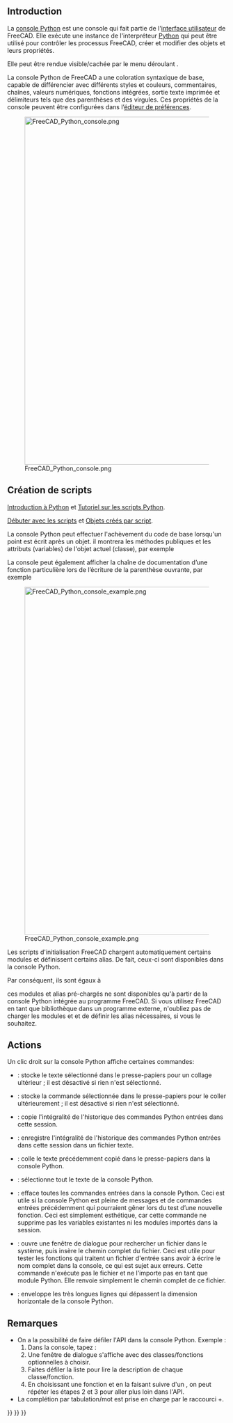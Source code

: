 <languages/>
{{TOCright}}

== Introduction ==

La [[Python_console/fr|console Python]] est une console qui fait partie de l'[[interface/fr|interface utilisateur]] de FreeCAD. Elle exécute une instance de l'interpréteur [[Python/fr|Python]] qui peut être utilisé pour contrôler les processus FreeCAD,  créer et modifier des objets et leurs propriétés. 

Elle peut être rendue visible/cachée par le menu déroulant {{MenuCommand|Visualisation → Panneaux → Console Python}}.

La console Python de FreeCAD a une coloration syntaxique de base, capable de différencier avec différents styles et couleurs, commentaires, chaînes, valeurs numériques, fonctions intégrées, sortie texte imprimée et délimiteurs tels que des parenthèses et des virgules. Ces propriétés de la console peuvent être configurées dans l’[[Preferences_Editor/fr|éditeur de préférences]].

[[File:FreeCAD_Python_console.png|800px]]

{{Caption|La console Python affichant des messages lorsque FreeCAD vient de démarrer.}}

<span id="Scripting"></span>
== Création de scripts ==

{{Emphasis|Pour les débutants complets, voir :}} [[Introduction to Python/fr|Introduction à Python]] et [[Python scripting tutorial/fr|Tutoriel sur les scripts Python]].

{{Emphasis|Voir aussi :}} [[FreeCAD_Scripting_Basics/fr|Débuter avec les scripts]] et [[Scripted_objects/fr|Objets créés par script]].

La console Python peut effectuer l'achèvement du code de base lorsqu'un point est écrit après un objet. il montrera les méthodes publiques et les attributs (variables) de l'objet actuel (classe), par exemple {{incode|obj.}}

La console peut également afficher la chaîne de documentation d’une fonction particulière lors de l’écriture de la parenthèse ouvrante, par exemple {{incode|function(}}

[[File:FreeCAD_Python_console_example.png|800px]]

{{Caption|Exemple de code Python produisant des objets dans la vue 3D.}}

Les scripts d'initialisation FreeCAD chargent automatiquement certains modules et définissent certains alias. De fait, ceux-ci sont disponibles dans la console Python.
{{Code|code=
App = FreeCAD
Gui = FreeCADGui
}}

Par conséquent, ils sont égaux à

{{Code|code=
App.newDocument()
FreeCAD.newDocument()
}}

{{Emphasis|Remarque :}} ces modules et alias pré-chargés ne sont disponibles qu'à partir de la console Python intégrée au programme FreeCAD. Si vous utilisez FreeCAD en tant que bibliothèque dans un programme externe, n'oubliez pas de charger les modules {{incode|FreeCAD}} et {{incode|FreeCADGui}} et de définir les alias nécessaires, si vous le souhaitez.

== Actions ==

Un clic droit sur la console Python affiche certaines commandes:
* {{MenuCommand|Copy}} : stocke le texte sélectionné dans le presse-papiers pour un collage ultérieur ; il est désactivé si rien n'est sélectionné.
* {{MenuCommand|Copy command}} : stocke la commande sélectionnée dans le presse-papiers pour le coller ultérieurement ; il est désactivé si rien n'est sélectionné.
* {{MenuCommand|Copy history}} : copie l'intégralité de l'historique des commandes Python entrées dans cette session.
* {{MenuCommand|Save history as}} : enregistre l'intégralité de l'historique des commandes Python entrées dans cette session dans un fichier texte.
* {{MenuCommand|Paste}} : colle le texte précédemment copié dans le presse-papiers dans la console Python.
* {{MenuCommand|Select all}} : sélectionne tout le texte de la console Python.
* {{MenuCommand|Clear console}} : efface toutes les commandes entrées dans la console Python. Ceci est utile si la console Python est pleine de messages et de commandes entrées précédemment qui pourraient gêner lors du test d’une nouvelle fonction. Ceci est simplement esthétique, car cette commande ne supprime pas les variables existantes ni les modules importés dans la session.
* {{MenuCommand|Insert file name}} : ouvre une fenêtre de dialogue pour rechercher un fichier dans le système, puis insère le chemin complet du fichier. Ceci est utile pour tester les fonctions qui traitent un fichier d'entrée sans avoir à écrire le nom complet dans la console, ce qui est sujet aux erreurs. Cette commande n'exécute pas le fichier et ne l'importe pas en tant que module Python. Elle renvoie simplement le chemin complet de ce fichier.
* {{MenuCommand|Word wrap}} : enveloppe les très longues lignes qui dépassent la dimension horizontale de la console Python.

<span id="Notes"></span>
== Remarques ==

* On a la possibilité de faire défiler l'API dans la console Python. Exemple : 
*# Dans la console, tapez : {{incode|FreeCAD.}}
*# Une fenêtre de dialogue s'affiche avec des classes/fonctions optionnelles à choisir.
*# Faites défiler la liste pour lire la description de chaque classe/fonction.
*# En choisissant une fonction et en la faisant suivre d'un {{incode|.}}, on peut répéter les étapes 2 et 3 pour aller plus loin dans l'API.
* La complétion par tabulation/mot est prise en charge par le raccourci {{KEY|Ctrl}}+{{KEY|Espace}}. 


{{Interface navi{{#translation:}}}}
{{Std Base navi{{#translation:}}}}
{{Userdocnavi{{#translation:}}}}